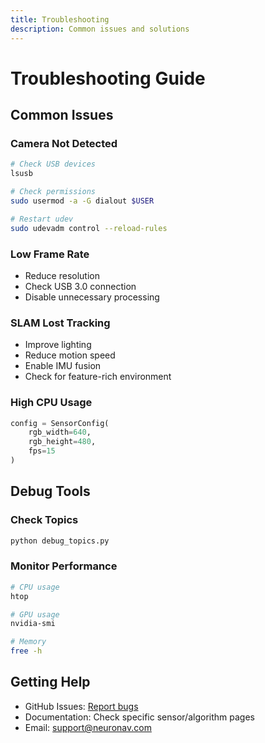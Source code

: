 ```yaml
---
title: Troubleshooting
description: Common issues and solutions
---
```


# Troubleshooting Guide

## Common Issues

### Camera Not Detected

```bash
# Check USB devices
lsusb

# Check permissions
sudo usermod -a -G dialout $USER

# Restart udev
sudo udevadm control --reload-rules
```

### Low Frame Rate

- Reduce resolution
- Check USB 3.0 connection
- Disable unnecessary processing

### SLAM Lost Tracking

- Improve lighting
- Reduce motion speed
- Enable IMU fusion
- Check for feature-rich environment

### High CPU Usage

```python
config = SensorConfig(
    rgb_width=640,
    rgb_height=480,
    fps=15
)
```

## Debug Tools

### Check Topics

```bash
python debug_topics.py
```

### Monitor Performance

```bash
# CPU usage
htop

# GPU usage
nvidia-smi

# Memory
free -h
```

## Getting Help

- GitHub Issues: [Report bugs](https://github.com/neuronav/neuronav-slam-sdk/issues)
- Documentation: Check specific sensor/algorithm pages
- Email: support@neuronav.com
